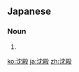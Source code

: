 ==Japanese==
{{ja-kanjitab|ちん|でん|yomi=o}}

===Noun===
{{ja-noun|ちんでん}}

# {{alternative spelling of|沈澱|lang=ja}}

[[ko:沈殿]]
[[ja:沈殿]]
[[zh:沈殿]]